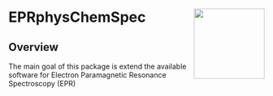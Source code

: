 
# EPRphysChemSpec <img src='man/figures/logo.png' align="right" height="139" />

## Overview

The main goal of this package is extend the available software for Electron Paramagnetic Resonance
Spectroscopy (EPR)
